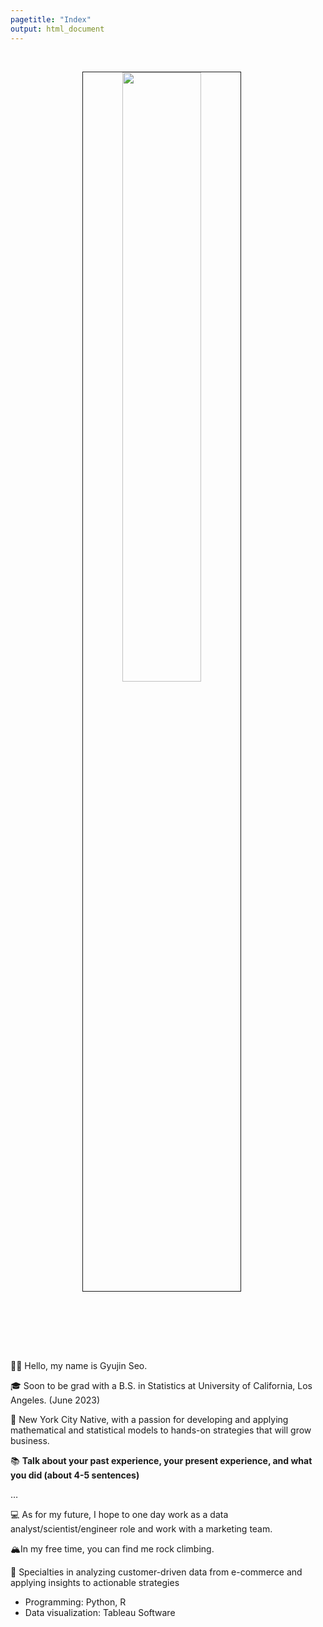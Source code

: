 ```yaml
---
pagetitle: "Index"
output: html_document
---
```


<link rel="stylesheet" href="styles.css" type="text/css">
<link rel="stylesheet" href="site_libs/academicons-1.9.1/css/academicons.min.css"/>

<br>

<p align="center">
<img src="images/profile_picture.jpg" style="width:50%; border:0.5px solid; margin-right: 20px" align="center">
</p>
<br>

<br><br><br>

👋🏽 Hello, my name is Gyujin Seo.

🎓 Soon to be grad with a B.S. in Statistics at University of California, Los Angeles. (June 2023)

🌇 New York City Native, with a passion for developing and applying mathematical and statistical models to hands-on strategies that will grow business.

📚 **Talk about your past experience, your present experience, and what you did (about 4-5 sentences)**

...


💻 As for my future, I hope to one day work as a data analyst/scientist/engineer role and work with a marketing team.



🏔In my free time, you can find me rock climbing.


💪 Specialties in analyzing customer-driven data from e-commerce and applying insights to actionable strategies

+ Programming: Python, R
+ Data visualization: Tableau Software

